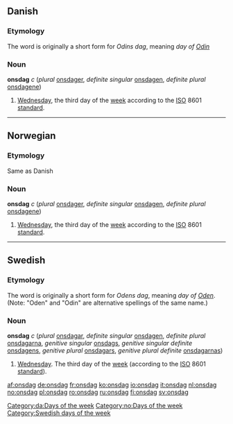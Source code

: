 ==Danish==
[[Category:da:Days of the week]]
===Etymology===
The word is originally a short form for ''Odins dag'', meaning ''day of [[w:Odin|Odin]]''
===Noun===
'''onsdag''' ''c'' (''plural'' [[onsdager]], ''definite singular'' [[onsdagen]], ''definite plural'' [[onsdagene]])
#[[Wednesday]], the third day of the [[week]] according to the [[ISO]] 8601 [[standard]].

----

==Norwegian==
[[Category:no:Days of the week]]
===Etymology===
Same as Danish
===Noun===
'''onsdag''' ''c'' (''plural'' [[onsdager]], ''definite singular'' [[onsdagen]], ''definite plural'' [[onsdagene]])
#[[Wednesday]], the third day of the [[week]] according to the [[ISO]] 8601 [[standard]].

----

==Swedish==
===Etymology===
The word is originally a short form for ''Odens dag'', meaning ''day of [[w:Odin|Oden]]''. (Note: "Oden" and "Odin" are alternative spellings of the same name.)
===Noun===
[[Category:Swedish days of the week]]
'''onsdag''' ''c'' (''plural'' [[onsdagar]], ''definite singular'' [[onsdagen]], ''definite plural'' [[onsdagarna]], ''genitive singular'' [[onsdags]], ''genitive singular definite'' [[onsdagens]], ''genitive plural'' [[onsdagars]], ''genitive plural definite'' [[onsdagarnas]])

# [[Wednesday]]. The third day of the [[week]] (according to the [[ISO]] 8601 [[standard]]).

[[af:onsdag]]
[[de:onsdag]]
[[fr:onsdag]]
[[ko:onsdag]]
[[io:onsdag]]
[[it:onsdag]]
[[nl:onsdag]]
[[no:onsdag]]
[[pl:onsdag]]
[[ro:onsdag]]
[[ru:onsdag]]
[[fi:onsdag]]
[[sv:onsdag]]